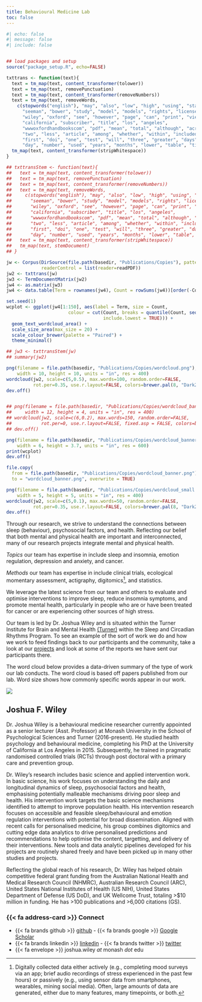 ```yaml
---
title: Behavioural Medicine Lab
toc: false
---
```


```r
#| echo: false
#| message: false
#| include: false


## load packages and setup
source("package_setup.R", echo=FALSE)

txttrans <- function(text){
  text = tm_map(text, content_transformer(tolower))
  text = tm_map(text, removePunctuation)
  text = tm_map(text, content_transformer(removeNumbers))
  text = tm_map(text, removeWords,
    c(stopwords("english"), "may", "also", "low", "high", "using", "stanton",
      "seeman", "bower", "study", "model", "models", "rights", "license",
      "wiley", "oxford", "see", "however", "page", "can", "print", "view",
      "california", "subscriber", "title", "los", "angeles",
      "wwwoxfordhandbookscom", "pdf", "mean", "total", "although", "across",
      "two", "less", "article", "among", "whether", "within", "included", "use",
      "first", "doi", "one", "test", "will", "three", "greater", "days", "change",
      "day", "number", "used", "years", "months", "lower", "table", "time", "overall"))
  tm_map(text, content_transformer(stripWhitespace))
}

## txttransStem <- function(text){
##   text = tm_map(text, content_transformer(tolower))
##   text = tm_map(text, removePunctuation)
##   text = tm_map(text, content_transformer(removeNumbers))
##   text = tm_map(text, removeWords,
##     c(stopwords("english"), "may", "also", "low", "high", "using", "stanton",
##       "seeman", "bower", "study", "model", "models", "rights", "license",
##       "wiley", "oxford", "see", "however", "page", "can", "print", "view",
##       "california", "subscriber", "title", "los", "angeles",
##       "wwwoxfordhandbookscom", "pdf", "mean", "total", "although", "across",
##       "two", "less", "article", "among", "whether", "within", "included", "use",
##       "first", "doi", "one", "test", "will", "three", "greater", "days", "change",
##       "day", "number", "used", "years", "months", "lower", "table", "time"))
##   text = tm_map(text, content_transformer(stripWhitespace))
##   tm_map(text, stemDocument)
## }

jw <- Corpus(DirSource(file.path(basedir, "Publications/Copies"), pattern="pdf"),
             readerControl = list(reader=readPDF))
jw2 <- txttrans(jw)
jw3 <- TermDocumentMatrix(jw2)
jw4 <- as.matrix(jw3)
jw4 <- data.table(Term = rownames(jw4), Count = rowSums(jw4))[order(-Count)]

set.seed(1)
wcplot <- ggplot(jw4[1:150], aes(label = Term, size = Count,
                       colour = cut(Count, breaks = quantile(Count, seq(0, 1, by = .2)),
                                    include.lowest = TRUE))) +
  geom_text_wordcloud_area() +
  scale_size_area(max_size = 20) +
  scale_colour_brewer(palette = "Paired") +
  theme_minimal()

## jw3 <- txttransStem(jw)
## summary(jw2)

png(filename = file.path(basedir, "Publications/Copies/wordcloud.png"),
    width = 10, height = 10, units = "in", res = 400)
wordcloud(jw2, scale=c(5,0.5), max.words=100, random.order=FALSE,
          rot.per=0.35, use.r.layout=FALSE, colors=brewer.pal(8, "Dark2"))
dev.off()


## png(filename = file.path(basedir, "Publications/Copies/wordcloud_banner.png"),
##     width = 12, height = 4, units = "in", res = 400)
## wordcloud(jw2, scale=c(6,0.2), max.words=150, random.order=FALSE,
##           rot.per=0, use.r.layout=FALSE, fixed.asp = FALSE, colors=brewer.pal(8, "Dark2"))
## dev.off()

png(filename = file.path(basedir, "Publications/Copies/wordcloud_banner.png"),
    width = 6, height = 3.7, units = "in", res = 600)
print(wcplot)
dev.off()

file.copy(
  from = file.path(basedir, "Publications/Copies/wordcloud_banner.png"),
  to = "wordcloud_banner.png", overwrite = TRUE)

png(filename = file.path(basedir, "Publications/Copies/wordcloud_small.png"),
    width = 5, height = 5, units = "in", res = 400)
wordcloud(jw2, scale=c(5,0.1), max.words=50, random.order=FALSE,
          rot.per=0.35, use.r.layout=FALSE, colors=brewer.pal(8, "Dark2"))
dev.off()

```

Through our research, we strive to understand the connections between
sleep (behaviour), psychosocial factors, and health.
Reflecting our belief that both mental and physical health are
important and interconnected, many of our research projects
integrate mental and physical health.

*Topics* our team has expertise in include sleep and insomnia,
emotion regulation, depression and anxiety, and cancer.

*Methods* our team has expertise in include clinical trials, 
ecological momentary assessment, actigraphy, 
digitomics[^1], and statistics.

We leverage the latest science from our team and others to evaluate
and optimise interventions to improve sleep, reduce insomnia symptoms,
and promote mental health, particularly in people who are or have been
treated for cancer or are experiencing other sources of high stress.

Our team is led by Dr. Joshua Wiley and is situated within the 
Turner Institute for Brain and Mental Health 
[(Turner)](https://www.monash.edu/turner-institute) 
within the Sleep and Circadian Rhythms Program. To see an example of
the sort of work we do and how we work to feed findings back to our
participants and the community, take a look at our
[projects](projects.html) and look at some of the reports we have sent 
our participants there.

The word cloud below provides a data-driven summary of the type
of work our lab conducts. The word cloud is based off papers published
from our lab. Word size shows how commonly specific words appear in
our work.

![](wordcloud_banner.png){fig-alt="A word cloud where the size of words indicates how frequently they were used in our research publications"}

[^1]: Digitally collected data either actively (e.g., completing mood
    surveys via an app; brief audio recordings of stress experienced
    in the past few hours) or passively (e.g., using sensor data from
    smartphones, wearables, mining social media). Often, large amounts
    of data are generated, either due to many features, many
    timepoints, or both.

## Joshua F. Wiley

Dr. Joshua Wiley is a behavioural medicine researcher currently
appointed as a senior lecturer (Asst. Professor) at Monash University in the
School of Psychological Sciences and Turner (2016-present). He studied
health psychology and behavioural medicine, completing his PhD at the
University of California at Los Angeles in 2015. Subsequently, he
trained in pragmatic randomised controlled trials (RCTs) through post
doctoral with a primary care and prevention group.

Dr. Wiley's research includes basic science and applied intervention
work. In basic science, his work focuses on understanding the daily
and longitudinal dynamics of sleep, psychosocial factors and health,
emphasising potentially malleable mechanisms driving poor sleep and
health. His intervention work targets the basic science mechanisms
identified to attempt to improve population health. His intervention
research focuses on accessible and feasible sleep/behavioural and
emotion regulation interventions with potential for broad
dissemination. Aligned with recent calls for personalised medicine,
his group combines digitomics and cutting edge data analytics to drive
personalised predictions and recommendations to help optimise the
content, targetting, and delivery of their interventions. New tools 
and data analytic pipelines developed for his projects are routinely
shared freely and have been picked up in many other studies and
projects.

Reflecting the global reach of his research, Dr. Wiley has helped
obtain competitive federal grant funding from the 
Australian National Health and Medical Research Council (NHMRC),
Australian Research Council (ARC), 
United States National Institutes of Health (US NIH),
 United States Department of Defense (US DoD), and UK Wellcome Trust,
 totaling >$10 million in funding.
 He has >100 publications and >6,000 citations (GS).

### {{< fa address-card >}} Connect

  - {{< fa brands github >}}
    [github](https://github.com/jwiley) -  {{< fa brands google >}} [Google Scholar](https://scholar.google.com/citations?user=bRG3LSQAAAAJ&hl=en)
  - {{< fa brands linkedin >}}
    [linkedin](https://www.linkedin.com/in/joshua-wiley-6a0b2278) - {{< fa brands twitter >}} [twitter](http://twitter.com/WileyResearch)
  - {{< fa envelope >}} joshua.wiley _at_ monash _dot_ edu

